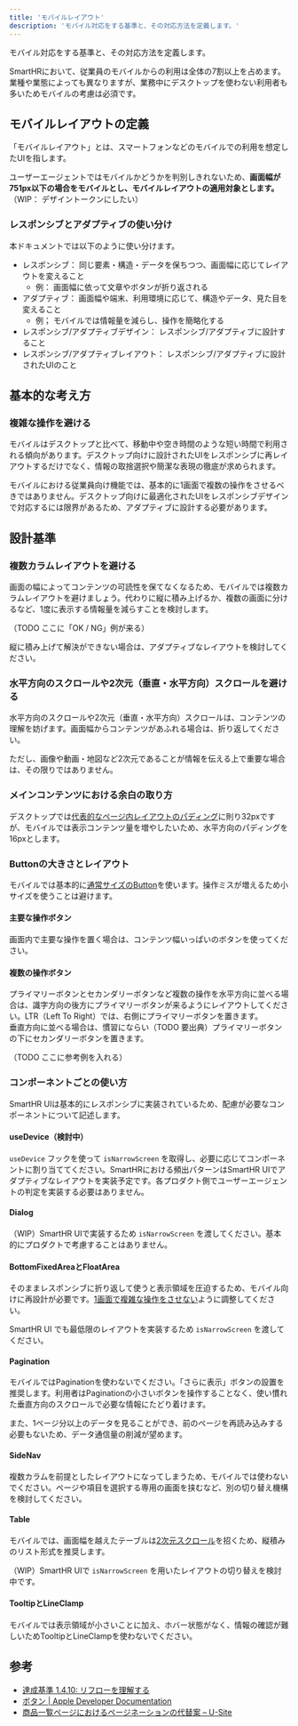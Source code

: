 ```yaml
---
title: 'モバイルレイアウト'
description: 'モバイル対応をする基準と、その対応方法を定義します。'
---
```


モバイル対応をする基準と、その対応方法を定義します。

SmartHRにおいて、従業員のモバイルからの利用は全体の7割以上を占めます。業種や業態によっても異なりますが、業務中にデスクトップを使わない利用者も多いためモバイルの考慮は必須です。


## モバイルレイアウトの定義

「モバイルレイアウト」とは、スマートフォンなどのモバイルでの利用を想定したUIを指します。

ユーザーエージェントではモバイルかどうかを判別しきれないため、**画面幅が751px以下の場合をモバイルとし、モバイルレイアウトの適用対象とします。**
（WIP： デザイントークンにしたい）

### レスポンシブとアダプティブの使い分け

本ドキュメントでは以下のように使い分けます。

- レスポンシブ： 同じ要素・構造・データを保ちつつ、画面幅に応じてレイアウトを変えること
  - 例： 画面幅に依って文章やボタンが折り返される
- アダプティブ： 画面幅や端末、利用環境に応じて、構造やデータ、見た目を変えること
  - 例； モバイルでは情報量を減らし、操作を簡略化する
- レスポンシブ/アダプティブデザイン： レスポンシブ/アダプティブに設計すること
- レスポンシブ/アダプティブレイアウト： レスポンシブ/アダプティブに設計されたUIのこと


## 基本的な考え方

### 複雑な操作を避ける

モバイルはデスクトップと比べて、移動中や空き時間のような短い時間で利用される傾向があります。デスクトップ向けに設計されたUIをレスポンシブに再レイアウトするだけでなく、情報の取捨選択や簡潔な表現の徹底が求められます。

モバイルにおける従業員向け機能では、基本的に1画面で複数の操作をさせるべきではありません。デスクトップ向けに最適化されたUIをレスポンシブデザインで対応するには限界があるため、アダプティブに設計する必要があります。


## 設計基準

### 複数カラムレイアウトを避ける

画面の幅によってコンテンツの可読性を保てなくなるため、モバイルでは複数カラムレイアウトを避けましょう。代わりに縦に積み上げるか、複数の画面に分けるなど、1度に表示する情報量を減らすことを検討します。

（TODO ここに「OK / NG」例が来る）

縦に積み上げて解決ができない場合は、アダプティブなレイアウトを検討してください。

### 水平方向のスクロールや2次元（垂直・水平方向）スクロールを避ける

水平方向のスクロールや2次元（垂直・水平方向）スクロールは、コンテンツの理解を妨げます。画面幅からコンテンツがあふれる場合は、折り返してください。

ただし、画像や動画・地図など2次元であることが情報を伝える上で重要な場合は、その限りではありません。

### メインコンテンツにおける余白の取り方

デスクトップでは[代表的なページ内レイアウトのパディング](/products/spacing-layout-pattern/#h4-2)に則り32pxですが、モバイルでは表示コンテンツ量を増やしたいため、水平方向のパディングを16pxとします。

### Buttonの大きさとレイアウト

モバイルでは基本的に[通常サイズのButton](/products/components/button/#h3-6)を使います。操作ミスが増えるため小サイズを使うことは避けます。

#### 主要な操作ボタン

画面内で主要な操作を置く場合は、コンテンツ幅いっぱいのボタンを使ってください。

#### 複数の操作ボタン

プライマリーボタンとセカンダリーボタンなど複数の操作を水平方向に並べる場合は、識字方向の後方にプライマリーボタンが来るようにレイアウトしてください。LTR（Left To Right）では、右側にプライマリーボタンを置きます。  
垂直方向に並べる場合は、慣習にならい（TODO 要出典）プライマリーボタンの下にセカンダリーボタンを置きます。

（TODO ここに参考例を入れる）

### コンポーネントごとの使い方

SmartHR UIは基本的にレスポンシブに実装されているため、配慮が必要なコンポーネントについて記述します。

#### useDevice（検討中）

`useDevice` フックを使って `isNarrowScreen` を取得し、必要に応じてコンポーネントに割り当ててください。SmartHRにおける頻出パターンはSmartHR UIでアダプティブなレイアウトを実装予定です。各プロダクト側でユーザーエージェントの判定を実装する必要はありません。

#### Dialog

（WIP）SmartHR UIで実装するため `isNarrowScreen` を渡してください。基本的にプロダクトで考慮することはありません。

#### BottomFixedAreaとFloatArea

そのままレスポンシブに折り返して使うと表示領域を圧迫するため、モバイル向けに再設計が必要です。[1画面で複雑な操作をさせない]()ように調整してください。

SmartHR UI でも最低限のレイアウトを実装するため `isNarrowScreen` を渡してください。

#### Pagination

モバイルではPaginationを使わないでください。「さらに表示」ボタンの設置を推奨します。利用者はPaginationの小さいボタンを操作することなく、使い慣れた垂直方向のスクロールで必要な情報にたどり着けます。

また、1ページ分以上のデータを見ることができ、前のページを再読み込みする必要もないため、データ通信量の削減が望めます。

#### SideNav

複数カラムを前提としたレイアウトになってしまうため、モバイルでは使わないでください。ページや項目を選択する専用の画面を挟むなど、別の切り替え機構を検討してください。

#### Table

モバイルでは、画面幅を越えたテーブルは[2次元スクロール]()を招くため、縦積みのリスト形式を推奨します。

（WIP）SmartHR UIで `isNarrowScreen` を用いたレイアウトの切り替えを検討中です。

#### TooltipとLineClamp

モバイルでは表示領域が小さいことに加え、ホバー状態がなく、情報の確認が難しいためTooltipとLineClampを使わないでください。

## 参考

- [達成基準 1.4.10: リフローを理解する](https://waic.jp/translations/WCAG21/Understanding/reflow)
- [ボタン | Apple Developer Documentation](https://developer.apple.com/jp/design/human-interface-guidelines/buttons#Best-practices)
- [商品一覧ページにおけるページネーションの代替案 – U-Site](https://u-site.jp/alertbox/alternatives-pagination-listing-pages)
